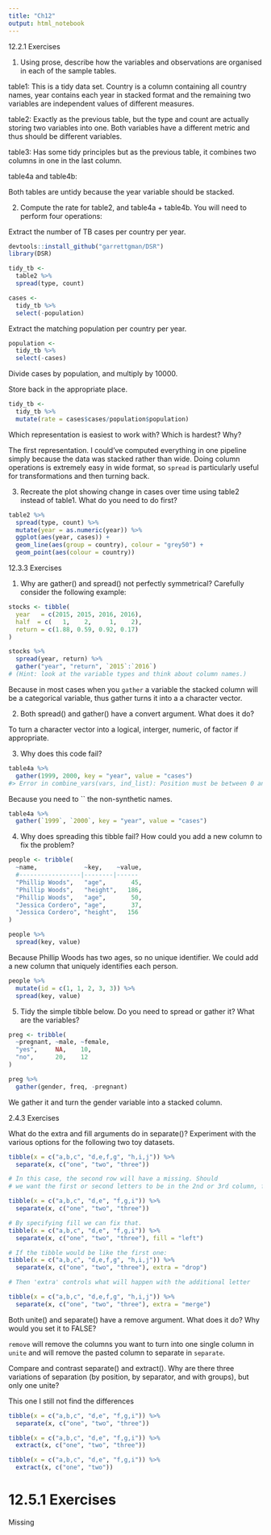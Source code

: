 ```yaml
---
title: "Ch12"
output: html_notebook
---
```


12.2.1 Exercises

1. Using prose, describe how the variables and observations are organised in each of the sample tables.

table1:
This is a tidy data set. Country is a column containing all country names, year contains each year in stacked format and the remaining two variables are independent values of different measures.

table2:
Exactly as the previous table, but the type and count are actually storing two variables into one. Both variables have a different metric and thus should be different variables.

table3:
Has some tidy principles but as the previous table, it combines two columns in one in the last column.

table4a and table4b:

Both tables are untidy because the year variable should be stacked.

2. Compute the rate for table2, and table4a + table4b. You will need to perform four operations:

Extract the number of TB cases per country per year.

```r
devtools::install_github("garrettgman/DSR")
library(DSR)

tidy_tb <-
  table2 %>%
  spread(type, count)

cases <-
  tidy_tb %>%
  select(-population)
```

Extract the matching population per country per year.

```r
population <-
  tidy_tb %>%
  select(-cases)
```
Divide cases by population, and multiply by 10000.

Store back in the appropriate place.

```r
tidy_tb <- 
  tidy_tb %>%
  mutate(rate = cases$cases/population$population)
```

Which representation is easiest to work with? Which is hardest? Why?

The first representation. I could've computed everything in one pipeline simply because the data was stacked rather than wide. Doing column operations is extremely easy in wide format, so `spread` is particularly useful for transformations and then turning back.

3. Recreate the plot showing change in cases over time using table2 instead of table1. What do you need to do first?

```r
table2 %>%
  spread(type, count) %>%
  mutate(year = as.numeric(year)) %>%
  ggplot(aes(year, cases)) +
  geom_line(aes(group = country), colour = "grey50") +
  geom_point(aes(colour = country))
```

12.3.3 Exercises

1. Why are gather() and spread() not perfectly symmetrical?
Carefully consider the following example:

```r
stocks <- tibble(
  year   = c(2015, 2015, 2016, 2016),
  half  = c(   1,    2,     1,    2),
  return = c(1.88, 0.59, 0.92, 0.17)
)

stocks %>% 
  spread(year, return) %>% 
  gather("year", "return", `2015`:`2016`)
# (Hint: look at the variable types and think about column names.)
```
Because in most cases when you `gather` a variable the stacked column will be a categorical variable, thus gather turns it into a a character vector.

2. Both spread() and gather() have a convert argument. What does it do?

To turn a character vector into a logical, interger, numeric, of factor if appropriate.

3. Why does this code fail?

```r
table4a %>% 
  gather(1999, 2000, key = "year", value = "cases")
#> Error in combine_vars(vars, ind_list): Position must be between 0 and n
```
Because you need to `` the non-synthetic names.

```r
table4a %>% 
  gather(`1999`, `2000`, key = "year", value = "cases")
```

4. Why does spreading this tibble fail? How could you add a new column to fix the problem?

```r
people <- tribble(
  ~name,             ~key,    ~value,
  #-----------------|--------|------
  "Phillip Woods",   "age",       45,
  "Phillip Woods",   "height",   186,
  "Phillip Woods",   "age",       50,
  "Jessica Cordero", "age",       37,
  "Jessica Cordero", "height",   156
)

people %>%
  spread(key, value)
```
Because Phillip Woods has two ages, so no unique identifier. We could add a new column that uniquely identifies each person.

```r
people %>%
  mutate(id = c(1, 1, 2, 3, 3)) %>%
  spread(key, value)
```

5. Tidy the simple tibble below. Do you need to spread or gather it? What are the variables?

```r

preg <- tribble(
  ~pregnant, ~male, ~female,
  "yes",     NA,    10,
  "no",      20,    12
)

preg %>%
  gather(gender, freq, -pregnant)
```

We gather it and turn the gender variable into a stacked column.

2.4.3 Exercises

What do the extra and fill arguments do in separate()? Experiment with the various options for the following two toy datasets.

```r
tibble(x = c("a,b,c", "d,e,f,g", "h,i,j")) %>% 
  separate(x, c("one", "two", "three"))

# In this case, the second row will have a missing. Should
# we want the first or second letters to be in the 2nd or 3rd column, for example?

tibble(x = c("a,b,c", "d,e", "f,g,i")) %>% 
  separate(x, c("one", "two", "three"))

# By specifying fill we can fix that.
tibble(x = c("a,b,c", "d,e", "f,g,i")) %>% 
  separate(x, c("one", "two", "three"), fill = "left")

# If the tibble would be like the first one:
tibble(x = c("a,b,c", "d,e,f,g", "h,i,j")) %>% 
  separate(x, c("one", "two", "three"), extra = "drop")

# Then 'extra' controls what will happen with the additional letter

tibble(x = c("a,b,c", "d,e,f,g", "h,i,j")) %>% 
  separate(x, c("one", "two", "three"), extra = "merge")


```

Both unite() and separate() have a remove argument. What does it do? Why would you set it to FALSE?

`remove` will remove the columns you want to turn into one single column in `unite` and will remove the pasted column to separate in `separate`.

Compare and contrast separate() and extract(). Why are there three variations of separation (by position, by separator, and with groups), but only one unite?

This one I still not find the differences

```r
tibble(x = c("a,b,c", "d,e", "f,g,i")) %>% 
  separate(x, c("one", "two", "three"))

tibble(x = c("a,b,c", "d,e", "f,g,i")) %>% 
  extract(x, c("one", "two", "three"))
```

```r
tibble(x = c("a,b,c", "d,e", "f,g,i")) %>% 
  extract(x, c("one", "two"))
```


# 12.5.1 Exercises
Missing
